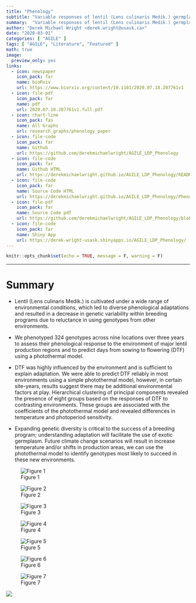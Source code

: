 ```yaml
---
title: "Phenology"
subtitle: "Variable responses of lentil (Lens culinaris Medik.) germplasm to changes in photoperiod and temperature"
summary:  "Variable responses of lentil (Lens culinaris Medik.) germplasm to changes in photoperiod and temperature"
author: "Derek Michael Wright <derek.wright@usask.ca>"
date: "2020-03-01"
categories: [ "AGILE" ]
tags: [ "AGILE", "Literature", "Featured" ]
math: true
image:
  preview_only: yes
links:
  - icon: newspaper
    icon_pack: far
    name: bioRxiv
    url: https://www.biorxiv.org/content/10.1101/2020.07.18.207761v1
  - icon: file-pdf
    icon_pack: far
    name: pdf
    url: 2020.07.18.207761v1.full.pdf
  - icon: chart-line
    icon_pack: fas
    name: All Graphs
    url: research_graphs/phenology_paper
  - icon: file-code
    icon_pack: far
    name: Github
    url: https://github.com/derekmichaelwright/AGILE_LDP_Phenology
  - icon: file-code
    icon_pack: far
    name: Github HTML
    url: https://derekmichaelwright.github.io/AGILE_LDP_Phenology/README.html
  - icon: file-code
    icon_pack: far
    name: Source Code HTML
    url: https://derekmichaelwright.github.io/AGILE_LDP_Phenology/Phenology_Vignette.html
  - icon: file-pdf
    icon_pack: far
    name: Source Code pdf
    url: https://github.com/derekmichaelwright/AGILE_LDP_Phenology/blob/master/Phenology_Vignette.pdf
  - icon: file-code
    icon_pack: far
    name: Shiny App
    url: https://derek-wright-usask.shinyapps.io/AGILE_LDP_Phenology/
---
```


```r
knitr::opts_chunk$set(echo = TRUE, message = F, warning = F)
```

---

# Summary

- Lentil (Lens culinaris Medik.) is cultivated under a wide range of environmental conditions, which led to diverse phenological adaptations and resulted in a decrease in genetic variability within breeding programs due to reluctance in using genotypes from other environments.

- We phenotyped 324 genotypes across nine locations over three years to assess their phenological response to the environment of major lentil production regions and to predict days from sowing to flowering (DTF) using a photothermal model.

- DTF was highly influenced by the environment and is sufficient to explain adaptation. We were able to predict DTF reliably in most environments using a simple photothermal model, however, in certain site-years, results suggest there may be additional environmental factors at play. Hierarchical clustering of principal components revealed the presence of eight groups based on the responses of DTF to contrasting environments. These groups are associated with the coefficients of the photothermal model and revealed differences in temperature and photoperiod sensitivity.

- Expanding genetic diversity is critical to the success of a breeding program; understanding adaptation will facilitate the use of exotic germplasm. Future climate change scenarios will result in increase temperature and/or shifts in production areas, we can use the photothermal model to identify genotypes most likely to succeed in these new environments.

![Figure 1](Figure_01.png)

![Figure 2](Figure_02.png)

![Figure 3](Figure_03.png)

![Figure 4](Figure_04.png)

![Figure 5](Figure_05.png)

![Figure 6](Figure_06.png)

![Figure 7](Figure_07.png)

![](../logo_agile.png)
